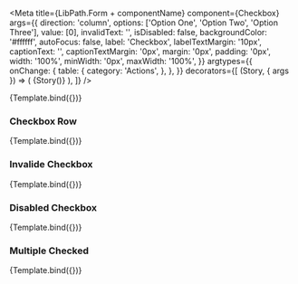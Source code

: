 


<Meta
    title={LibPath.Form + componentName}
    component={Checkbox}
    args={{
        direction: 'column',
        options: ['Option One', 'Option Two', 'Option Three'],
        value: [0],
        invalidText: '',
        isDisabled: false,
        backgroundColor: '#ffffff',
        autoFocus: false,
        label: 'Checkbox',
        labelTextMargin: '10px',
        captionText: '',
        captionTextMargin: '0px',
        margin: '0px',
        padding: '0px',
        width: '100%',
        minWidth: '0px',
        maxWidth: '100%',
    }}
    argtypes={{
        onChange: {
            table: {
                category: 'Actions',
            },
        },
    }}
    decorators={[
        (Story, { args }) => (
            <FormComponentDemo
                initialValue={args.values}
                property="values"
                type="checkbox"
            >
                {Story()}
            </FormComponentDemo>
        ),
    ]}
/>

<DocsPageHeader
    title={componentName}
    description="This component is used to create a checklist where multiple answers can be checked off."
    addImportantNote={false}
    variant="stable"
/>

<Canvas withToolbar>
    <Story name="Base">{Template.bind({})}</Story>
</Canvas>

<DocsPageBodyComponents addStories={true} />

### Checkbox Row

<Canvas withToolbar>
    <Story
        name="Checkbox Row"
        args={{
            direction: 'row',
        }}
    >
        {Template.bind({})}
    </Story>
</Canvas>

### Invalide Checkbox

<Canvas withToolbar>
    <Story
        name="Invalid Checkbox"
        args={{
            invalidText: 'Invalid',
        }}
    >
        {Template.bind({})}
    </Story>
</Canvas>

### Disabled Checkbox

<Canvas withToolbar>
    <Story
        name="Disabled Checkbox"
        args={{
            isDisabled: true,
            value: [],
        }}
    >
        {Template.bind({})}
    </Story>
</Canvas>

### Multiple Checked

<Canvas withToolbar>
    <Story
        name="Multiple Checked"
        args={{
            value: [0, 1, 2],
        }}
    >
        {Template.bind({})}
    </Story>
</Canvas>
